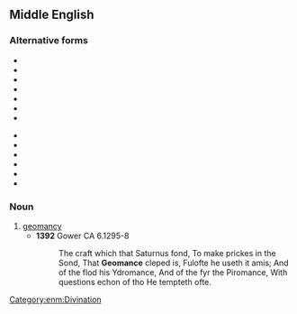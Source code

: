 ==Middle English==

===Alternative forms===
{{top2}}
* {{l|enm|geomanci}}
* {{l|enm|geomancy}}
* {{l|enm|geomansi}}
* {{l|enm|geomansy}}
* {{l|enm|geomanty}}
* {{l|enm|geomensie}}
* {{l|enm|geomensy}}
{{mid2}}
* {{l|enm|geomensye}}
* {{l|enm|geomese}}
* {{l|enm|geomesie}}
* {{l|enm|geomessie}}
* {{l|enm|gemensye}}
* {{l|enm|geemessye}}
{{bottom}}

===Noun===
{{enm-noun|-}}

# [[geomancy]]
#* '''1392''' Gower CA 6.1295-8
#*: The craft which that Saturnus fond, To make prickes in the Sond, That '''Geomance''' cleped is, Fulofte he useth it amis; And of the flod his Ydromance, And of the fyr the Piromance, With questions echon of tho He tempteth ofte.

[[Category:enm:Divination]]